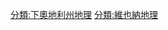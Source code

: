 {{Commons category|Wienerwald|Wienerwald<br>(Vienna Woods)}}

[[分類:下奧地利州地理|分類:下奧地利州地理]]
[[分類:維也納地理|分類:維也納地理]]